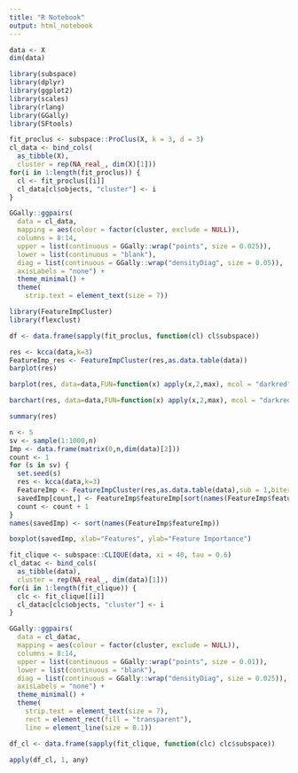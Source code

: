 ---
title: "R Notebook"
output: html_notebook
---



```{r}
data <- X
dim(data)
```

```{r, echo=FALSE, results=FALSE, warning=FALSE, message=FALSE}
library(subspace)
library(dplyr)
library(ggplot2)
library(scales)
library(rlang)
library(GGally)
library(SFtools)
```


```{r, echo=FALSE, results=FALSE, warning=FALSE, message=FALSE}
fit_proclus <- subspace::ProClus(X, k = 3, d = 3)
cl_data <- bind_cols(
  as_tibble(X),
  cluster = rep(NA_real_, dim(X)[1]))
for(i in 1:length(fit_proclus)) {
  cl <- fit_proclus[[i]]
  cl_data[cl$objects, "cluster"] <- i
}

GGally::ggpairs(
  data = cl_data,
  mapping = aes(colour = factor(cluster, exclude = NULL)),
  columns = 8:14,
  upper = list(continuous = GGally::wrap("points", size = 0.025)),
  lower = list(continuous = "blank"),
  diag = list(continuous = GGally::wrap("densityDiag", size = 0.05)),
  axisLabels = "none") +
  theme_minimal() +
  theme(
    strip.text = element_text(size = 7))


```

```{r, echo=FALSE, results=FALSE, warning=FALSE, message=FALSE, options(max.print=1000000)}
library(FeatureImpCluster)
library(flexclust)

df <- data.frame(sapply(fit_proclus, function(cl) cl$subspace))

```

```{r, echo=FALSE, results=FALSE, warning=FALSE, message=FALSE}

res <- kcca(data,k=3)
FeatureImp_res <- FeatureImpCluster(res,as.data.table(data))
barplot(res)

```

```{r, echo=FALSE, results=FALSE, warning=FALSE, message=FALSE}
barplot(res, data=data,FUN=function(x) apply(x,2,max), mcol = "darkred")

```

```{r, echo=FALSE, results=FALSE, warning=FALSE, message=FALSE}
barchart(res, data=data,FUN=function(x) apply(x,2,max), mcol = "darkred")
```
```{r, echo=FALSE, results=FALSE, warning=FALSE, message=FALSE}

summary(res)

```



```{r, echo=FALSE, results=FALSE, warning=FALSE, message=FALSE, cap='}
n <- 5
sv <- sample(1:1000,n)
Imp <- data.frame(matrix(0,n,dim(data)[2]))
count <- 1
for (s in sv) {
  set.seed(s)
  res <- kcca(data,k=3)
  FeatureImp <- FeatureImpCluster(res,as.data.table(data),sub = 1,biter = 1)
  savedImp[count,] <- FeatureImp$featureImp[sort(names(FeatureImp$featureImp))]
  count <- count + 1
}
names(savedImp) <- sort(names(FeatureImp$featureImp))

boxplot(savedImp, xlab="Features", ylab="Feature Importance")
```


```{r,echo=FALSE, results=FALSE, warning=FALSE, message=FALSE, options(java.parameters = "-Xmx8000m")}
fit_clique <- subspace::CLIQUE(data, xi = 40, tau = 0.6)
cl_datac <- bind_cols(
  as_tibble(data),
  cluster = rep(NA_real_, dim(data)[1]))
for(i in 1:length(fit_clique)) {
  clc <- fit_clique[[i]]
  cl_datac[clc$objects, "cluster"] <- i
}


```

```{r,echo=FALSE, results=FALSE, warning=FALSE, message=FALSE}
GGally::ggpairs(
  data = cl_datac,
  mapping = aes(colour = factor(cluster, exclude = NULL)),
  columns = 8:14,
  upper = list(continuous = GGally::wrap("points", size = 0.01)),
  lower = list(continuous = "blank"),
  diag = list(continuous = GGally::wrap("densityDiag", size = 0.025)),
  axisLabels = "none") +
  theme_minimal() +
  theme(
    strip.text = element_text(size = 7),
    rect = element_rect(fill = "transparent"),
    line = element_line(size = 0.1))
```

```{r, echo=FALSE, results=FALSE, warning=FALSE, message=FALSE}
df_cl <- data.frame(sapply(fit_clique, function(clc) clc$subspace))

apply(df_cl, 1, any)
```

